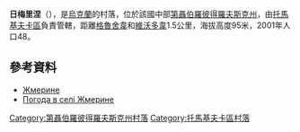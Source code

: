{{coord|47|43|18|N|34|54|16|E|scale:30000_region:UA|display=title}}

'''日梅里涅'''（{{lang-uk|Жмерине}}），是[[烏克蘭|烏克蘭]]的村落，位於該國中部[[第聶伯羅彼得羅夫斯克州|第聶伯羅彼得羅夫斯克州]]，由[[托馬基夫卡區|托馬基夫卡區]]負責管轄，距離[[格魯舍韋_(托馬基夫卡區)|格魯舍韋]]和[[維沃多韋|維沃多韋]]1.5公里，海拔高度95米，2001年人口48。

==參考資料==
*[http://gska2.rada.gov.ua/pls/z7502/A005?rdat1=06.12.2007&rf7571=6613 Жмерине]{{dead link|date=2018年3月 |bot=InternetArchiveBot |fix-attempted=yes }}
* [http://weather.in.ua/ua/dnepropetrovskaja/7761 Погода в селі Жмерине] {{Wayback|url=http://weather.in.ua/ua/dnepropetrovskaja/7761 |date=20160607113931 }}

{{DEFAULTSORT:Жмерине}}
[[Category:第聶伯羅彼得羅夫斯克州村落|Category:第聶伯羅彼得羅夫斯克州村落]]
[[Category:托馬基夫卡區村落|Category:托馬基夫卡區村落]]


{{Dnipropetrovsk-geo-stub}}